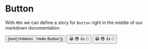 
<Meta title="MDX|Button" component={Button} />

# Button

With `MDX` we can define a story for `Button` right in the middle of our
markdown documentation.

<Preview>
  <Story name="all buttons">
      <Button bg="#d7d7d7">{text('children', 'Hello Button')}</Button>
      <Button>
          <span role="img" aria-label="so cool">
            😀 😎 👍 💯
          </span>
        </Button>
  </Story>
  <Story name="second">
      <Button>
          <span role="img" aria-label="so cool">
            😀 😎 👍 💯
          </span>
        </Button>
  </Story>
</Preview>
